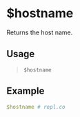 # $hostname
Returns the host name.

## Usage
> `$hostname`

## Example
```yaml
$hostname # repl.co
```